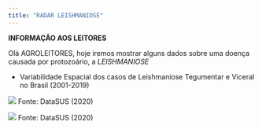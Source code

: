 ```yaml
---
title: "RADAR LEISHMANIOSE"
---
```





**INFORMAÇÃO AOS LEITORES**

  
Olá AGROLEITORES, hoje iremos mostrar alguns dados sobre uma doença causada por protozoário, a _LEISHMANIOSE_
    
* Variabilidade Espacial dos casos de Leishmaniose Tegumentar e Viceral no Brasil (2001-2019)
 
 
![](LTA_mapa.PNG)
Fonte: DataSUS (2020)
 
 
![](LV_mapa.PNG)
Fonte: DataSUS (2020)